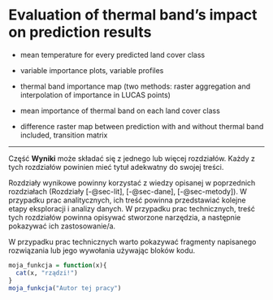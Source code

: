# Evaluation of thermal band's impact on prediction results {#sec-results-therm}

-   mean temperature for every predicted land cover class

-   variable importance plots, variable profiles

-   thermal band importance map (two methods: raster aggregation and interpolation of importance in LUCAS points)

-   mean importance of thermal band on each land cover class

-   difference raster map between prediction with and without thermal band included, transition matrix

------------------------------------------------------------------------

Część **Wyniki** może składać się z jednego lub więcej rozdziałów.
Każdy z tych rozdziałów powinien mieć tytuł adekwatny do swojej treści.

Rozdziały wynikowe powinny korzystać z wiedzy opisanej w poprzednich rozdziałach (Rozdziały [-@sec-lit], [-@sec-dane], [-@sec-metody]).
W przypadku prac analitycznych, ich treść powinna przedstawiać kolejne etapy eksploracji i analizy danych.
W przypadku prac technicznych, treść tych rozdziałów powinna opisywać stworzone narzędzia, a następnie pokazywać ich zastosowanie/a.

W przypadku prac technicznych warto pokazywać fragmenty napisanego rozwiązania lub jego wywołania używając bloków kodu.

```r
moja_funkcja = function(x){
  cat(x, "rządzi!")
}
moja_funkcja("Autor tej pracy")
```
